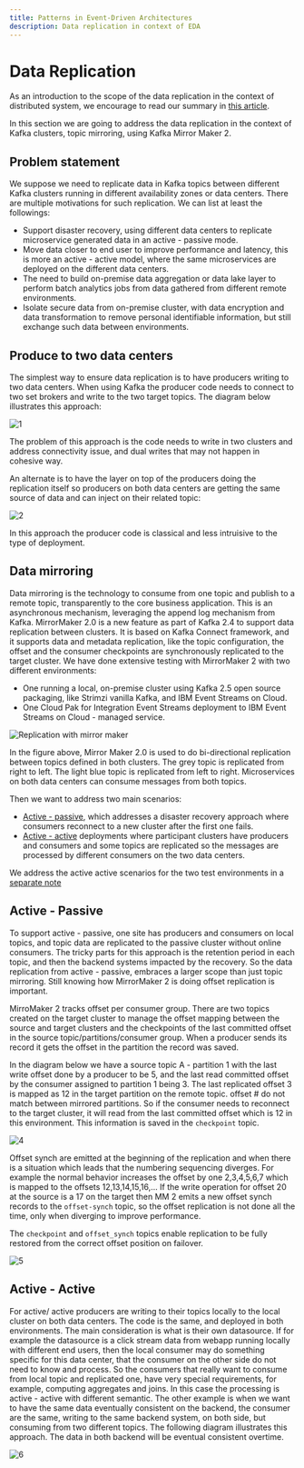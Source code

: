 ```yaml
---
title: Patterns in Event-Driven Architectures
description: Data replication in context of EDA
---
```


# Data Replication

As an introduction to the scope of the data replication in the context of distributed system, we encourage to read our summary in [this article](https://ibm-cloud-architecture.github.io/refarch-data-ai-analytics/data/data-replication/).

In this section we are going to address the data replication in the context of Kafka clusters, topic mirroring, using Kafka Mirror Maker 2.

## Problem statement

We suppose we need to replicate data in Kafka topics between different Kafka clusters running in different availability zones or data centers. There are multiple motivations for such replication. We can list at least the followings:

* Support disaster recovery, using different data centers to replicate microservice generated data in an active - passive mode.
* Move data closer to end user to improve performance and latency, this is more an active - active model, where the same microservices are deployed on the different data centers.
* The need to build on-premise data aggregation or data lake layer to perform batch analytics jobs from data gathered from different remote environments.
* Isolate secure data from on-premise cluster, with data encryption and data transformation to remove personal identifiable information, but still exchange such data between environments.

## Produce to two data centers

The simplest way to ensure data replication is to have producers writing to two data centers. When using Kafka the producer code needs to connect to two set brokers and write to the two target topics. The diagram below illustrates this approach:

![1](./images/producer-2dcs.png)

The problem of this approach is the code needs to write in two clusters and address connectivity issue, and dual writes that may not happen in cohesive way.

An alternate is to have the layer on top of the producers doing the replication itself so producers on both data centers are getting the same source of data and can inject on their related topic:

![2](./images/common-ds.png)

In this approach the producer code is classical and less intruisive to the type of deployment.

## Data mirroring

Data mirroring is the technology to consume from one topic and publish to a remote topic, transparently to the core business application. This is an asynchronous mechanism, leveraging the append log mechanism from Kafka.
MirrorMaker 2.0 is a new feature as part of Kafka 2.4 to support data replication between clusters. It is based on Kafka Connect framework, and it supports data and metadata replication, like the topic configuration, the offset and the consumer checkpoints are synchronously replicated to the target cluster.
We have done extensive testing with MirrorMaker 2 with two different environments:

* One running a local, on-premise cluster using Kafka 2.5 open source packaging, like Strimzi vanilla Kafka, and IBM Event Streams on Cloud.
* One Cloud Pak for Integration Event Streams deployment to  IBM Event Streams on Cloud - managed service.

![Replication with mirror maker](./images/mirroring-a-a.png)

In the figure above, Mirror Maker 2.0 is used to do bi-directional replication between topics defined in both clusters. The grey topic is replicated from right to left. The light blue topic is replicated from left to right. Microservices on both data centers can consume messages from both topics.

Then we want to address two main scenarios:

* [Active - passive](#active-passive), which addresses a disaster recovery approach where consumers reconnect to a new cluster after the first one fails.
* [Active - active](#active-active) deployments where participant clusters have producers and consumers and some topics are replicated so the messages are processed by different consumers on the two data centers.

We address the active active scenarios for the two test environments in a [separate note](../../technology/kafka-mirrormaker/)

## Active - Passive

To support active - passive, one site has producers and consumers on local topics, and topic data are replicated to the passive cluster without online consumers. The tricky parts for this approach is the retention period in each topic, and then the backend systems impacted by the recovery. So the data replication from active - passive, embraces a larger scope than just topic mirroring. Still knowing how MirrorMaker 2 is doing offset replication is important.

MirroMaker 2 tracks offset per consumer group. There are two topics created on the target cluster to manage the offset mapping between the source and target clusters and the checkpoints of the last committed offset in the source topic/partitions/consumer group. When a producer sends its record it gets the offset in the partition the record was saved.

In the diagram below we have a source topic A - partition 1 with the last write offset done by a producer to be 5, and the last read committed offset by the consumer assigned to partition 1 being 3. The last replicated offset 3 is mapped as 12 in the target partition on the remote topic. offset # do not match between mirrored partitions.
So if the consumer needs to reconnect to the target cluster, it will read from the last committed offset which is 12 in this environment. This information is saved in the `checkpoint` topic.

![4](./images/mm2-offset-mgt.png)

Offset synch are emitted at the beginning of the replication and when there is a situation which leads that the numbering sequencing diverges. For example the normal behavior increases the offset by one 2,3,4,5,6,7 which is mapped to the offsets 12,13,14,15,16,... If the write operation for offset 20 at the source is a 17 on the target then MM 2 emits a new offset synch records to the `offset-synch` topic, so the offset replication is not done all the time, only when diverging to improve performance.

The `checkpoint` and `offset_synch` topics enable replication to be fully restored from the correct offset position on failover.

![5](./images/mm2-offset-mgt-2.png)

## Active - Active

For active/ active producers are writing to their topics locally to the local cluster on both data centers. The code is the same, and deployed in both environments. The main consideration is what is their own datasource. If for example the datasource is a click stream data from webapp running locally with different end users, then the local consumer may do something specific for this data center, that the consumer on the other side do not need to know and process. So the consumers that really want to consume from local topic and replicated one, have very special requirements, for example, computing aggregates and joins. In this case the processing is active - active with different semantic. The other example is when we want to have the same data eventually consistent on the backend, the consumer are the same, writing to the same backend system, on both side, but consuming from two different topics. The following diagram illustrates this approach. The data in both backend will be eventual consistent overtime.

![6](./images/consistent-backend.png)
